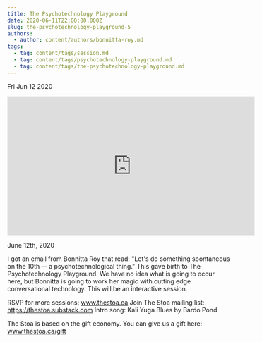 ```yaml
---
title: The Psychotechnology Playground
date: 2020-06-11T22:00:00.000Z
slug: the-psychotechnology-playground-5
authors:
  - author: content/authors/bonnitta-roy.md
tags:
  - tag: content/tags/session.md
  - tag: content/tags/psychotechnology-playground.md
  - tag: content/tags/the-psychotechnology-playground.md
---
```






Fri Jun 12 2020

<iframe width="560" height="315" src="https://www.youtube.com/embed/kbhn_1FFbQg" title="The Psychotechnology Playground w/ Bonnitta Roy (June 12th, 2020)" frameborder="0" allow="accelerometer; autoplay; clipboard-write; encrypted-media; gyroscope; picture-in-picture" allowfullscreen ></iframe>

June 12th, 2020

I got an email from Bonnitta Roy that read: "Let's do something spontaneous on the 10th -- a psychotechnological thing." This gave birth to The Psychotechnology Playground. We have no idea what is going to occur here, but Bonnitta is going to work her magic with cutting edge conversational technology. This will be an interactive session.

RSVP for more sessions: www.thestoa.ca
Join The Stoa mailing list: https://thestoa.substack.com
Intro song: Kali Yuga Blues by Bardo Pond

The Stoa is based on the gift economy. You can give us a gift here: www.thestoa.ca/gift


